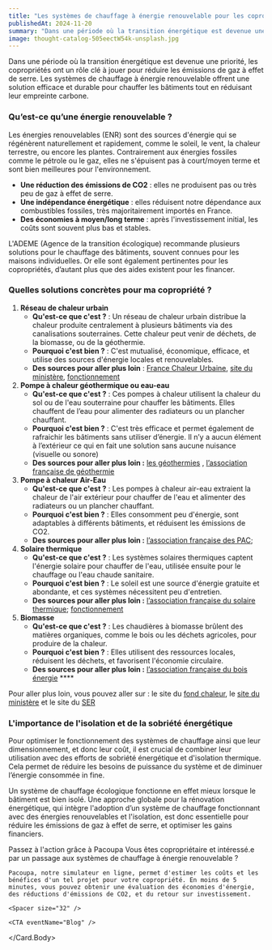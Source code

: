 ```yaml
---
title: "Les systèmes de chauffage à énergie renouvelable pour les copropriétés"
publishedAt: 2024-11-20
summary: "Dans une période où la transition énergétique est devenue une priorité, les copropriétés ont un rôle clé à jouer pour réduire les émissions de gaz à effet de serre. Les systèmes de chauffage à énergie renouvelable offrent une solution efficace et durable pour chauffer les bâtiments tout en réduisant leur empreinte carbone."
image: thought-catalog-505eectW54k-unsplash.jpg
---
```


Dans une période où la transition énergétique est devenue une priorité, les copropriétés ont un rôle clé à jouer pour réduire les émissions de gaz à effet de serre. Les systèmes de chauffage à énergie renouvelable offrent une solution efficace et durable pour chauffer les bâtiments tout en réduisant leur empreinte carbone. 

### Qu’est-ce qu’une énergie renouvelable ?

Les énergies renouvelables (ENR) sont des sources d'énergie qui se régénèrent naturellement et rapidement, comme le soleil, le vent, la chaleur terrestre, ou encore les plantes. Contrairement aux énergies fossiles comme le pétrole ou le gaz, elles ne s'épuisent pas à court/moyen terme et sont bien meilleures pour l'environnement. 

- **Une réduction des émissions de CO2** : elles ne produisent pas ou très peu de gaz à effet de serre.
- **Une indépendance énergétique** : elles réduisent notre dépendance aux combustibles fossiles, très majoritairement importés en France.
- **Des économies à moyen/long terme** : après l'investissement initial, les coûts sont souvent plus bas et stables.

L'ADEME (Agence de la transition écologique) recommande plusieurs solutions pour le chauffage des bâtiments, souvent connues pour les maisons individuelles. Or elle sont également pertinentes pour les copropriétés, d’autant plus que des aides existent pour les financer. 

### Quelles solutions concrètes pour ma copropriété ?

1. **Réseau de chaleur urbain**
    - **Qu'est-ce que c'est ?** : Un réseau de chaleur urbain distribue la chaleur produite centralement à plusieurs bâtiments via des canalisations souterraines. Cette chaleur peut venir de déchets, de la biomasse, ou de la géothermie.
    - **Pourquoi c'est bien ?** : C'est mutualisé, économique, efficace, et utilise des sources d'énergie locales et renouvelables.
    - **Des sources pour aller plus loin** :  [France Chaleur Urbaine](https://france-chaleur-urbaine.beta.gouv.fr/), [site du ministère](https://www.ecologie.gouv.fr/politiques-publiques/reseaux-chaleur), [fonctionnement](https://www.connaissancedesenergies.org/fiche-pedagogique/reseaux-de-chaleur)
2. **Pompe à chaleur géothermique ou eau-eau**
    - **Qu'est-ce que c'est ?** : Ces pompes à chaleur utilisent la chaleur du sol ou de l'eau souterraine pour chauffer les bâtiments. Elles chauffent de l’eau pour alimenter des radiateurs ou un plancher chauffant.
    - **Pourquoi c'est bien ?** : C'est très efficace et permet également de rafraichir les bâtiments sans utiliser d’énergie. Il n’y a aucun élément à l’extérieur ce qui en fait une solution sans aucune nuisance (visuelle ou sonore)
    - **Des sources pour aller plus loin :** [les géothermies](https://www.geothermies.fr/) , [l’association française de géothermie](https://www.afpg.asso.fr/)
3. **Pompe à chaleur Air-Eau** 
    - **Qu'est-ce que c'est ?** : Les pompes à chaleur air-eau extraient la chaleur de l'air extérieur pour chauffer de l'eau et alimenter des radiateurs ou un plancher chauffant.
    - **Pourquoi c'est bien ?** : Elles consomment peu d'énergie, sont adaptables à différents bâtiments, et réduisent les émissions de CO2.
    - **Des sources pour aller plus loin :** [l’association française des PAC](https://www.afpac.org/);
4. **Solaire thermique**
    - **Qu'est-ce que c'est ?** : Les systèmes solaires thermiques captent l'énergie solaire pour chauffer de l'eau, utilisée ensuite pour le chauffage ou l'eau chaude sanitaire.
    - **Pourquoi c'est bien ?** : Le soleil est une source d'énergie gratuite et abondante, et ces systèmes nécessitent peu d'entretien.
    - **Des sources pour aller plus loin :** [l’association française du solaire thermique](https://www.enerplan.asso.fr/); [fonctionnement](https://www.panneausolaire-info.fr/panneau-solaire-thermique)
5. **Biomasse**
    - **Qu'est-ce que c'est ?** : Les chaudières à biomasse brûlent des matières organiques, comme le bois ou les déchets agricoles, pour produire de la chaleur.
    - **Pourquoi c'est bien ?** : Elles utilisent des ressources locales, réduisent les déchets, et favorisent l'économie circulaire.
    - **Des sources pour aller plus loin :** [l’association française du bois énergie](https://cibe.fr/) ****

Pour aller plus loin, vous pouvez aller sur : le site du [fond chaleur](https://fondschaleur.ademe.fr/), le [site du ministère](https://www.economie.gouv.fr/particuliers/prime-renovation-energetique#) et le site du [SER](https://www.syndicat-energies-renouvelables.fr/)

### L'importance de l'isolation et de la sobriété énergétique

Pour optimiser le fonctionnement des systèmes de chauffage ainsi que leur dimensionnement, et donc leur coût, il est crucial de combiner leur utilisation avec des efforts de sobriété énergétique et d'isolation thermique. Cela permet de réduire les besoins de puissance du système et de diminuer l’énergie consommée in fine.

Un système de chauffage écologique fonctionne en effet mieux lorsque le bâtiment est bien isolé. Une approche globale pour la rénovation énergétique, qui intègre l'adoption d’un système de chauffage fonctionnant avec des énergies renouvelables et l'isolation, est donc essentielle pour réduire les émissions de gaz à effet de serre, et optimiser les gains financiers.

<Spacer size="64" />

<Card fullWidth>
  <Card.Title>Passez à l'action grâce à Pacoupa</Card.Title>
  <Card.Body>
    Vous êtes copropriétaire et intéressé.e par un passage aux systèmes de chauffage à énergie renouvelable ?

    Pacoupa, notre simulateur en ligne, permet d'estimer les coûts et les bénéfices d'un tel projet pour votre copropriété. En moins de 5 minutes, vous pouvez obtenir une évaluation des économies d'énergie, des réductions d'émissions de CO2, et du retour sur investissement.
    
    <Spacer size="32" />

    <CTA eventName="Blog" />

  </Card.Body>
</Card>
